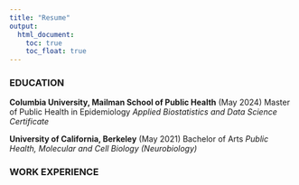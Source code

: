 ```yaml
---
title: "Resume"
output: 
  html_document:
    toc: true
    toc_float: true
---
```


### EDUCATION
**Columbia University, Mailman School of Public Health** (May 2024)
Master of Public Health in Epidemiology
*Applied Biostatistics and Data Science Certificate*	
        
**University of California, Berkeley** (May 2021)
Bachelor of Arts
*Public Health, Molecular and Cell Biology (Neurobiology)*

### WORK EXPERIENCE




